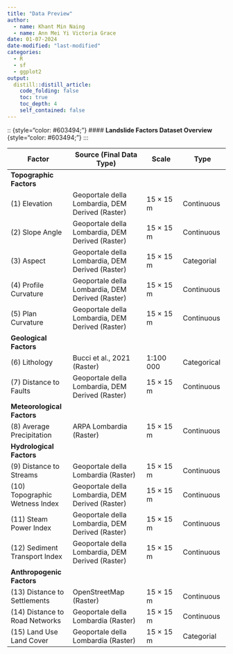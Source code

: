 ```yaml
---
title: "Data Preview"
author:
  - name: Khant Min Naing
  - name: Ann Mei Yi Victoria Grace
date: 01-07-2024 
date-modified: "last-modified"
categories:
  - R
  - sf
  - ggplot2
output:
  distill::distill_article:
    code_folding: false
    toc: true
    toc_depth: 4
    self_contained: false
---
```


:: {style="color: #603494;"}
#### **Landslide Factors Dataset Overview** {style="color: #603494;"}
:::

| Factor                            | **Source (Final Data Type)**                      | Scale       | Type         |
|-----------------------|----------------------------|--------------|------------|
| **Topographic Factors**           |                                                   |             |              |
| \(1\) Elevation                   | Geoportale della Lombardia, DEM Derived (Raster)  | 15 × 15 m   | Continuous   |
| \(2\) Slope Angle                 | Geoportale della Lombardia, DEM Derived (Raster)  | 15 × 15 m   | Continuous   |
| \(3\) Aspect                      | Geoportale della Lombardia, DEM Derived (Raster)  | 15 × 15 m   | Categorial   |
| \(4\) Profile Curvature           | Geoportale della Lombardia, DEM Derived (Raster)  | 15 × 15 m   | Continuous   |
| \(5\) Plan Curvature              | Geoportale della Lombardia, DEM Derived (Raster)  | 15 × 15 m   | Continuous   |
| **Geological Factors**            |                                                   |             |              |
| \(6\) Lithology                   | Bucci et al., 2021 (Raster)                       | 1:100 000   | Categorical  |
| \(7\) Distance to Faults          | Geoportale della Lombardia, DEM Derived (Raster)  | 15 × 15 m   | Continuous   |
| **Meteorological Factors**        |                                                   |             |              |
| \(8\) Average Precipitation       | ARPA Lombardia (Raster)                           | 15 × 15 m   | Continuous   |
| **Hydrological Factors**          |                                                   |             |              |
| \(9\) Distance to Streams         | Geoportale della Lombardia (Raster)               | 15 × 15 m   | Continuous   |
| \(10\) Topographic Wetness Index  | Geoportale della Lombardia, DEM Derived (Raster)  | 15 × 15 m   | Continuous   |
| \(11\) Steam Power Index          | Geoportale della Lombardia, DEM Derived (Raster)  | 15 × 15 m   | Continuous   |
| \(12\) Sediment Transport Index   | Geoportale della Lombardia, DEM Derived (Raster)  | 15 × 15 m   | Continuous   |
| **Anthropogenic Factors**         |                                                   |             |              |
| \(13\) Distance to Settlements    | OpenStreetMap (Raster)                            | 15 × 15 m   | Continuous   |
| \(14\) Distance to Road Networks  | Geoportale della Lombardia (Raster)               | 15 × 15 m   | Continuous   |
| \(15\) Land Use Land Cover        | Geoportale della Lombardia (Raster)               | 15 × 15 m   | Categorial   |
